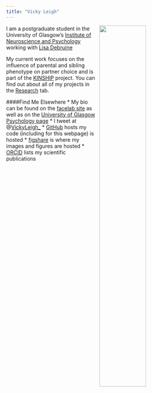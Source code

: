 ```yaml
---
title: "Vicky Leigh"
---
```

<img src="images/profilepic.png"
  style="width: 50%;
         float: right;
         padding-left: 10px;">

I am a postgraduate student in the University of Glasgow's
[Institute of Neuroscience and Psychology](http://www.gla.ac.uk/researchinstitutes/neurosciencepsychology/) working with [Lisa Debruine](http://facelab.org/People/debruine)

My current work focuses on the influence of parental and sibling phenotype on partner choice and is part of the  [KINSHIP](https://erc.europa.eu/) project. You can find out about all of my projects in the [Research](https://vickyleigh.github.io/mywebpage/research.html) tab. 

####Find Me Elsewhere
* My bio can be found on the [facelab site](http://facelab.org/People/leigh) as well as on the [University of Glasgow Psychology page](http://www.psy.gla.ac.uk/staff/?id=VL003)
* I tweet at @[VickyLeigh_](https://twitter.com/VickyLeigh_)
* [GitHub](https://github.com/vickyleigh/) hosts my code (including for this webpage) is hosted 
* [figshare](https://figshare.com/authors/Victoria_Leigh/4545205) is where my images and figures are hosted
* [ORCID](http://orcid.org/0000-0003-3446-1828) lists my scientific publications




